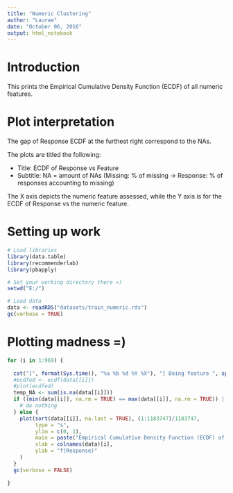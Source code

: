 ```yaml
---
title: "Numeric Clustering"
author: "Laurae"
date: "October 06, 2016"
output: html_notebook
---
```


# Introduction

This prints the Empirical Cumulative Density Function (ECDF) of all numeric features.

# Plot interpretation

The gap of Response ECDF at the furthest right correspond to the NAs.

The plots are titled the following:

* Title: ECDF of Response vs Feature
* Subtitle: NA = amount of NAs (Missing: % of missing -> Response: % of responses accounting to missing)

The X axis depicts the numeric feature assessed, while the Y axis is for the ECDF of Response vs the numeric feature.

# Setting up work

```r
# Load libraries
library(data.table)
library(recommenderlab)
library(pbapply)

# Set your working directory there =)
setwd("E:/")

# Load data
data <- readRDS("datasets/train_numeric.rds")
gc(verbose = TRUE)
```

# Plotting madness =)

```r
for (i in 1:969) {
  
  cat("[", format(Sys.time(), "%a %b %d %Y %X"), "] Doing feature ", sprintf("%03d", i), "...  \n", sep = "")
  #ecdfed <- ecdf(data[[i]])
  #plot(ecdfed)
  temp_NA <- sum(is.na(data[[i]]))
  if ((min(data[[i]], na.rm = TRUE) == max(data[[i]], na.rm = TRUE)) | (sum(is.na(data[[i]])) == 1183747)) {
    # do nothing
  } else {
    plot(sort(data[[i]], na.last = TRUE), (1:1183747)/1183747,
         type = "s",
         ylim = c(0, 1),
         main = paste("Empirical Cumulative Density Function (ECDF) of Response vs ", colnames(data)[i], "\nNA = ", temp_NA, " (Missing: ", sprintf("%05.2f", 100 * temp_NA / 1183747), "% -> Response: ", sprintf("%05.2f", 100 * sum(data$Response[is.na(data[[i]])]) / 6879), "%)", sep = ""),
         xlab = colnames(data)[i],
         ylab = "f(Response)"
    )
  }
  gc(verbose = FALSE)
  
}
```

